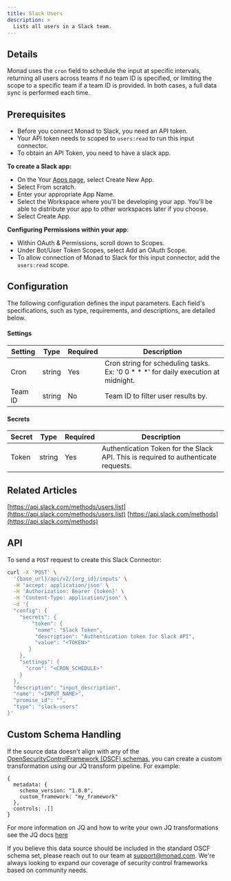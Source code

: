 ```yaml
---
title: Slack Users
description: >
  Lists all users in a Slack team.
---
```


## Details
Monad uses the `cron` field to schedule the input at specific intervals, returning all users across teams if no team ID is specified, or limiting the scope to a specific team if a team ID is provided. In both cases, a full data sync is performed each time.

## Prerequisites
- Before you connect Monad to Slack, you need an API token. 
- Your API token needs to scoped to `users:read` to run this input connector.
- To obtain an API Token, you need to have a slack app. 

**To create a Slack app:**

- On the Your [Apps page](https://api.slack.com/apps), select Create New App.
- Select From scratch.
- Enter your appropriate App Name. 
- Select the Workspace where you'll be developing your app. You'll be able to distribute your app to other workspaces later if you choose.
- Select Create App.

**Configuring Permissions within your app**:

- Within OAuth & Permissions, scroll down to Scopes.
- Under Bot/User Token Scopes, select Add an OAuth Scope.
- To allow connection of Monad to Slack for this input connector, add the `users:read` scope.

## Configuration
The following configuration defines the input parameters. Each field's specifications, such as type, requirements, and descriptions, are detailed below.

#### Settings

| Setting | Type | Required | Description |
|---------|------|----------|-------------|
| Cron | string | Yes | Cron string for scheduling tasks. Ex: '0 0 * * *' for daily execution at midnight. |
| Team ID | string | No | Team ID to filter user results by. |

#### Secrets

| Secret | Type | Required | Description |
|---------|------|----------|-------------|
| Token | string | Yes | Authentication Token for the Slack API. This is required to authenticate requests. |

## Related Articles

[https://api.slack.com/methods/users.list](https://api.slack.com/methods/users.list)
[https://api.slack.com/methods](https://api.slack.com/methods)

## API

To send a `POST` request to create this Slack Connector:

```bash
curl -X 'POST' \
  '{base_url}/api/v2/{org_id}/inputs' \
  -H 'accept: application/json' \
  -H 'Authorization: Bearer {token}' \
  -H 'Content-Type: application/json' \
  -d '{
  "config": {
    "secrets": {
        "token": {
         "name": "Slack Token",
         "description": "Authentication token for Slack API",
         "value": "<TOKEN>"
       }
    },
    "settings": {
      "cron": "<CRON_SCHEDULE>"
    }
  },
  "description": "input_description",
  "name": "<INPUT_NAME>",
  "promise_id": "",
  "type": "slack-users"
}'
```

## Custom Schema Handling

If the source data doesn't align with any of the [OpenSecurityControlFramework (OSCF) schemas](https://github.com/ocsf), you can create a custom transformation using our JQ transform pipeline. For example:

```jq
{
  metadata: {
    schema_version: "1.0.0",
    custom_framework: "my_framework"
  },
  controls: .[]
}
```

For more information on JQ and how to write your own JQ transformations see the JQ docs [here](https://jqlang.github.io/jq/)

If you believe this data source should be included in the standard OSCF schema set, please reach out to our team at [support@monad.com](mailto:support@monad.com). We're always looking to expand our coverage of security control frameworks based on community needs.

